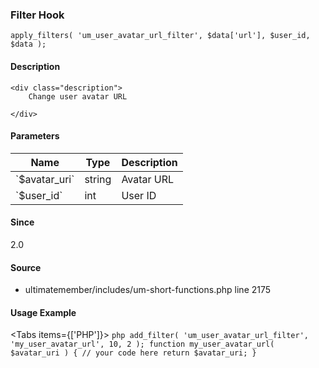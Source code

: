 
### Filter Hook    
    
```
apply_filters( 'um_user_avatar_url_filter', $data['url'], $user_id, $data );
```

#### Description
    <div class="description">
        Change user avatar URL
 
    </div>

#### Parameters
            
<table className="table-auto mt-2 border dark:border-gray-500 p-5 text-sm text-left">
<thead>
<tr>
<th  className="px-3">Name</th>
<th  className="px-3">Type</th>
<th  className="px-3">Description</th>
</tr>
</thead>
<tbody>
               <tr >
               <td className="px-3 py-2">`$avatar_uri`</td>
               <td className="px-3 py-2">string</td>
               <td className="px-3 py-2 text-sm">Avatar URL</td>
               </tr>
               <tr >
               <td className="px-3 py-2">`$user_id`</td>
               <td className="px-3 py-2">int</td>
               <td className="px-3 py-2 text-sm">User ID</td>
               </tr>
</tbody>
</table>

#### Since
<div class="description">
2.0
</div>

#### Source
  - <Link href="/developer/files/includes-um-short-functions#source-view.2175">ultimatemember/includes/um-short-functions.php</Link> <Link href="/developer/files/includes-um-short-functions#source-view.2175">line 2175</Link>



#### Usage Example

<Tabs items={['PHP']}>
    <Tab>
    ```php
    add_filter( 'um_user_avatar_url_filter', 'my_user_avatar_url', 10, 2 );
 function my_user_avatar_url( $avatar_uri ) {
     // your code here
     return $avatar_uri;
 }
    ```
    </Tab>
</Tabs>